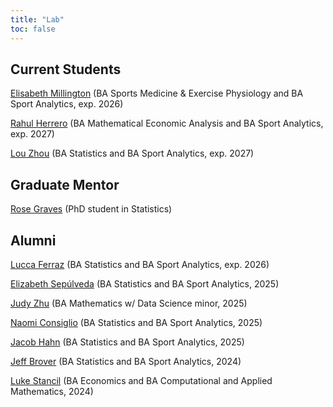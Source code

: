 ```yaml
---
title: "Lab"
toc: false
---
```


## Current Students

[Elisabeth Millington](https://www.linkedin.com/in/elisabeth-millington/){target=_blank} (BA Sports Medicine & Exercise Physiology and BA Sport Analytics, exp. 2026)

[Rahul Herrero](https://www.linkedin.com/in/rahul-herrero-a70550261/){target=_blank} (BA Mathematical Economic Analysis and BA Sport Analytics, exp. 2027)

[Lou Zhou](https://lou-zhou.github.io/){target=_blank} (BA Statistics and BA Sport Analytics, exp. 2027)

## Graduate Mentor

[Rose Graves](https://www.linkedin.com/in/rose-graves/){target=_blank} (PhD student in Statistics)

## Alumni

[Lucca Ferraz](https://lucca-ferraz.github.io/www/){target=_blank} (BA Statistics and BA Sport Analytics, exp. 2026)

[Elizabeth Sepúlveda](https://www.linkedin.com/in/elizabeth-ellie-sep%C3%BAlveda-76a852224/){target=_blank} (BA Statistics and BA Sport Analytics, 2025)

[Judy Zhu](https://www.linkedin.com/in/judy-zhu-34060b22b/){target=_blank} (BA Mathematics w/ Data Science minor, 2025)

[Naomi Consiglio](https://www.linkedin.com/in/naomi-consiglio/){target=_blank} (BA Statistics and BA Sport Analytics, 2025)

[Jacob Hahn](https://www.linkedin.com/in/jacobfhahn/){target=_blank} (BA Statistics and BA Sport Analytics, 2025)

[Jeff Brover](https://www.linkedin.com/in/jeff-brover/){target=_blank} (BA Statistics and BA Sport Analytics, 2024)

[Luke Stancil](https://www.linkedin.com/in/lukejstancil/){target=_blank} (BA Economics and BA Computational and Applied Mathematics, 2024)
